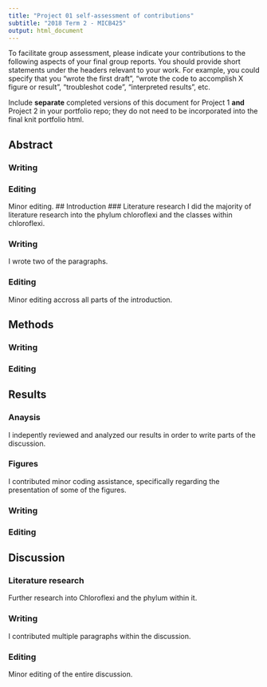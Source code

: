 ---
title: "Project 01 self-assessment of contributions"
subtitle: "2018 Term 2 - MICB425"
output: html_document
---
To facilitate group assessment, please indicate your contributions to the following aspects of your final group reports. You should provide short statements under the headers relevant to your work. For example, you could specify that you "wrote the first draft", "wrote the code to accomplish X figure or result", "troubleshot code", "interpreted results", etc.

Include **separate** completed versions of this document for Project 1 **and** Project 2 in your portfolio repo; they do not need to be incorporated into the final knit portfolio html.

## Abstract
### Writing

### Editing

Minor editing.
## Introduction
### Literature research
I did the majority of literature research into the phylum chloroflexi and the classes within chloroflexi.  

### Writing

I wrote two of the paragraphs. 

### Editing

Minor editing accross all parts of the introduction.

## Methods
### Writing

### Editing


## Results
### Anaysis 

I indepently reviewed and analyzed our results in order to write parts of the discussion.  

### Figures

I contributed minor coding assistance, specifically regarding the presentation of some of the figures.

### Writing

### Editing


## Discussion
### Literature research

Further research into Chloroflexi and the phylum within it.

### Writing

I contributed multiple paragraphs within the discussion.

### Editing

Minor editing of the entire discussion.
